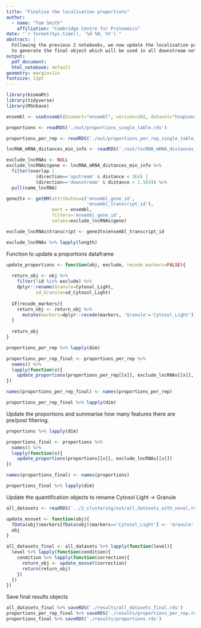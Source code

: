 ```yaml
---
title: "Finalise the localisation proportions"
author:
  - name: "Tom Smith"
    affiliation: "Cambridge Centre for Proteomics"
date: "`r format(Sys.time(), '%d %B, %Y')`"
abstract: | 
  Following the previous 2 notebooks, we now update the localisation proportions
  to generate the final object which will be used in all downstream notebooks
output:
  pdf_document:
  html_notebook: default
geometry: margin=1in
fontsize: 11pt
---
```


```r
library(biomaRt)
library(tidyverse)
library(MSnbase)
```

```r
ensembl <- useEnsembl(biomart="ensembl", version=102, dataset="hsapiens_gene_ensembl")

```

```r
proportions <- readRDS('./out/proportions_single_table.rds')

proportions_per_rep <- readRDS('./out/proportions_per_rep_single_table_flt.rds')
```


```r
lncRNA_mRNA_distances_min_info <- readRDS('./out/lncRNA_mRNA_distances_min_info.rds')

exclude_lncRNAs <- NULL
exclude_lncRNAs$gene <- lncRNA_mRNA_distances_min_info %>%
  filter(overlap |
           (direction=='upstream' & distance < 3E4) |
           (direction=='downstream' & distance < 1.5E4)) %>%
  pull(name_lncRNA)

gene2tx <- getBM(attributes=c('ensembl_gene_id',
                              'ensembl_transcript_id'),
                 mart = ensembl,
                 filters='ensembl_gene_id', 
                 values=exclude_lncRNAs$gene)

exclude_lncRNAs$transcript <- gene2tx$ensembl_transcript_id

exclude_lncRNAs %>% lapply(length)
```
Function to update a proportions dataframe
```r
update_proportions <- function(obj, exclude, recode_markers=FALSE){
  
  return_obj <- obj %>%
    filter(!id %in% exclude) %>%
    dplyr::rename(Granule=Cytosol_Light,
           sd_Granule=sd_Cytosol_Light)
  
  if(recode_markers){
    return_obj <- return_obj %>%
      mutate(markers=dplyr::recode(markers, 'Granule'='Cytosol_Light'))
  }
  
  return_obj
}

```


```r
proportions_per_rep %>% lapply(dim)

proportions_per_rep_final <- proportions_per_rep %>%
  names() %>%
  lapply(function(x){
    update_proportions(proportions_per_rep[[x]], exclude_lncRNAs[[x]], recode_markers=TRUE)
})

names(proportions_per_rep_final) <- names(proportions_per_rep)

proportions_per_rep_final %>% lapply(dim)
```
Update the proportions and summarise how many features there are pre/post filtering.
```r
proportions %>% lapply(dim)

proportions_final <- proportions %>%
  names() %>%
  lapply(function(x){
    update_proportions(proportions[[x]], exclude_lncRNAs[[x]])
})

names(proportions_final) <- names(proportions)

proportions_final %>% lapply(dim)

```
Update the quantification objects to rename Cytosol Light -> Granule
```r
all_datasets <- readRDS('../2_clustering/out/all_datasets_with_novel.rds')
```

```r
update_msnset <- function(obj){
  fData(obj)$markers[fData(obj)$markers=='Cytosol_Light'] <- 'Granule'
  obj
}

```

```r
all_datasets_final <- all_datasets %>% lapply(function(level){
  level %>% lapply(function(condition){
    condition %>% lapply(function(correction){
      return_obj <- update_msnset(correction) 
      return(return_obj)
    })
  })
})
```



Save final results objects
```r
all_datasets_final %>% saveRDS('./results/all_datasets_final.rds')
proportions_per_rep_final %>% saveRDS('./results/proportions_per_rep.rds')
proportions_final %>% saveRDS('./results/proportions.rds')
```


